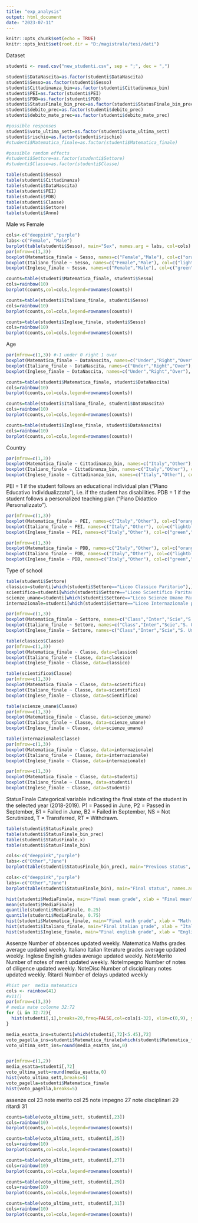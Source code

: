```yaml
---
title: "exp_analysis"
output: html_document
date: "2023-07-11"
---
```


```r
knitr::opts_chunk$set(echo = TRUE)
knitr::opts_knit$set(root.dir = "D:/magistrale/tesi/dati")
```

Dataset

```r
studenti <- read.csv("new_studenti.csv", sep = ";", dec = ",")

studenti$DataNascita=as.factor(studenti$DataNascita)
studenti$Sesso=as.factor(studenti$Sesso)
studenti$Cittadinanza_bin=as.factor(studenti$Cittadinanza_bin)
studenti$PEI=as.factor(studenti$PEI)
studenti$PDB=as.factor(studenti$PDB)
studenti$StatusFinale_bin_prec=as.factor(studenti$StatusFinale_bin_prec)
studenti$debito_prec=as.factor(studenti$debito_prec)
studenti$debito_mate_prec=as.factor(studenti$debito_mate_prec)

#possible responses 
studenti$voto_ultima_sett=as.factor(studenti$voto_ultima_sett)
studenti$rischio=as.factor(studenti$rischio)
#studenti$Matematica_finale=as.factor(studenti$Matematica_finale)

#possible random effects
#studenti$Settore=as.factor(studenti$Settore)
#studenti$Classe=as.factor(studenti$Classe)

table(studenti$Sesso)
table(studenti$Cittadinanza)
table(studenti$DataNascita)
table(studenti$PEI)
table(studenti$PDB)
table(studenti$Classe)
table(studenti$Settore)
table(studenti$Anno)
```

Male vs Female

```r
cols<-c("deeppink","purple")
labs<-c("Female", "Male")
barplot(table(studenti$Sesso), main="Sex", names.arg = labs, col=cols)
par(mfrow=c(1,3))
boxplot(Matematica_finale ~ Sesso, names=c("Female","Male"), col=c("orange","red"), data=studenti) #0 Female 1 Male
boxplot(Italiano_finale ~ Sesso, names=c("Female","Male"), col=c("lightblue","blue"), data=studenti)
boxplot(Inglese_finale ~ Sesso, names=c("Female","Male"), col=c("green","darkgreen"), data=studenti)

counts=table(studenti$Matematica_finale, studenti$Sesso)
cols=rainbow(10)
barplot(counts,col=cols,legend=rownames(counts))

counts=table(studenti$Italiano_finale, studenti$Sesso)
cols=rainbow(10)
barplot(counts,col=cols,legend=rownames(counts))

counts=table(studenti$Inglese_finale, studenti$Sesso)
cols=rainbow(10)
barplot(counts,col=cols,legend=rownames(counts))

```
Age

```r
par(mfrow=c(1,3)) #-1 under 0 right 1 over
boxplot(Matematica_finale ~ DataNascita, names=c("Under","Right","Over"), col=c("yellow","orange","red"), data=studenti)
boxplot(Italiano_finale ~ DataNascita, names=c("Under","Right","Over"), col=c("aquamarine1","lightblue","blue"), data=studenti)
boxplot(Inglese_finale ~ DataNascita, names=c("Under","Right","Over"), col=c("greenyellow","green","darkgreen"), data=studenti)

counts=table(studenti$Matematica_finale, studenti$DataNascita)
cols=rainbow(10)
barplot(counts,col=cols,legend=rownames(counts))

counts=table(studenti$Italiano_finale, studenti$DataNascita)
cols=rainbow(10)
barplot(counts,col=cols,legend=rownames(counts))

counts=table(studenti$Inglese_finale, studenti$DataNascita)
cols=rainbow(10)
barplot(counts,col=cols,legend=rownames(counts))
```

Country

```r
par(mfrow=c(1,3))
boxplot(Matematica_finale ~ Cittadinanza_bin, names=c("Italy","Other"), col=c("orange","red"), data=studenti) #0 Foreign students 1 Italian students
boxplot(Italiano_finale ~ Cittadinanza_bin, names=c("Italy","Other"), col=c("lightblue","blue"), data=studenti)
boxplot(Inglese_finale ~ Cittadinanza_bin, names=c("Italy","Other"), col=c("green","darkgreen"), data=studenti)
```

PEI = 1 if the student follows an educational individual plan ("Piano Educativo Individualizzato"), i.e. if the student has disabilities.
PDB = 1 if the student follows a personalized teaching plan ("Piano Didattico Personalizzato").

```r
par(mfrow=c(1,3))
boxplot(Matematica_finale ~ PEI, names=c("Italy","Other"), col=c("orange","red"), data=studenti)
boxplot(Italiano_finale ~ PEI, names=c("Italy","Other"), col=c("lightblue","blue"), data=studenti)
boxplot(Inglese_finale ~ PEI, names=c("Italy","Other"), col=c("green","darkgreen"), data=studenti)

par(mfrow=c(1,3))
boxplot(Matematica_finale ~ PDB, names=c("Italy","Other"), col=c("orange","red"), data=studenti)
boxplot(Italiano_finale ~ PDB, names=c("Italy","Other"), col=c("lightblue","blue"), data=studenti)
boxplot(Inglese_finale ~ PDB, names=c("Italy","Other"), col=c("green","darkgreen"), data=studenti)

```

Type of school

```r
table(studenti$Settore)
classico=studenti[which(studenti$Settore=="Liceo Classico Paritario"),]
scientifico=studenti[which(studenti$Settore=="Liceo Scientifico Paritario"),]
scienze_umane=studenti[which(studenti$Settore=="Liceo Scienze Umane Paritario"),]
internazionale=studenti[which(studenti$Settore=="Liceo Internazionale per l'Intercultura"),]

par(mfrow=c(1,3))
boxplot(Matematica_finale ~ Settore, names=c("Class","Inter","Scie","S. Umane"), col=c("yellow","orange","red","darkred"), data=studenti)
boxplot(Italiano_finale ~ Settore, names=c("Class","Inter","Scie","S. Umane"), col=c("aquamarine1","cyan2","dodgerblue","blue"), data=studenti)
boxplot(Inglese_finale ~ Settore, names=c("Class","Inter","Scie","S. Umane"), col=c("greenyellow","springgreen","limegreen","darkgreen"), data=studenti)

table(classico$Classe)
par(mfrow=c(1,3))
boxplot(Matematica_finale ~ Classe, data=classico)
boxplot(Italiano_finale ~ Classe, data=classico)
boxplot(Inglese_finale ~ Classe, data=classico)

table(scientifico$Classe)
par(mfrow=c(1,3))
boxplot(Matematica_finale ~ Classe, data=scientifico)
boxplot(Italiano_finale ~ Classe, data=scientifico)
boxplot(Inglese_finale ~ Classe, data=scientifico)

table(scienze_umane$Classe)
par(mfrow=c(1,3))
boxplot(Matematica_finale ~ Classe, data=scienze_umane)
boxplot(Italiano_finale ~ Classe, data=scienze_umane)
boxplot(Inglese_finale ~ Classe, data=scienze_umane)

table(internazionale$Classe)
par(mfrow=c(1,3))
boxplot(Matematica_finale ~ Classe, data=internazionale)
boxplot(Italiano_finale ~ Classe, data=internazionale)
boxplot(Inglese_finale ~ Classe, data=internazionale)

par(mfrow=c(1,3))
boxplot(Matematica_finale ~ Classe, data=studenti)
boxplot(Italiano_finale ~ Classe, data=studenti)
boxplot(Inglese_finale ~ Classe, data=studenti)
```

StatusFinale Categorical variable indicating the final state of the student in the selected year (2018-2019).
P1 =  Passed in June, P2 = Passed in September, B1 = Failed in June, B2 = Failed in September, NS = Not Scrutinized,
T = Transferred, RT = Withdrawn.

```r
table(studenti$StatusFinale_prec)
table(studenti$StatusFinale_bin_prec)
table(studenti$StatusFinale.x)
table(studenti$StatusFinale_bin)

cols<-c("deeppink","purple")
labs<-c("Other","June")
barplot(table(studenti$StatusFinale_bin_prec), main="Previous status", names.arg = labs, col=cols)

cols<-c("deeppink","purple")
labs<-c("Other","June")
barplot(table(studenti$StatusFinale_bin), main="Final status", names.arg = labs, col=cols)

hist(studenti$MediaFinale, main="Final mean grade", xlab = "Final mean")
mean(studenti$MediaFinale)
quantile(studenti$MediaFinale, 0.25)
quantile(studenti$MediaFinale, 0.75)
hist(studenti$Matematica_finale, main="Final math grade", xlab = "Math grade", breaks = 7,col="cadetblue3")
hist(studenti$Italiano_finale, main="Final italian grade", xlab = "Italian grade", breaks = 7,col="cadetblue3")
hist(studenti$Inglese_finale, main="Final english grade", xlab = "English grade", breaks = 7,col="cadetblue3")

```

Assenze Number of absences updated weekly.
Matematica Maths grades average updated weekly.
Italiano Italian literature grades average updated weekly.
Inglese English grades average updated weekly.
NoteMerito Number of notes of merit updated weekly.
NoteImpegno Number of notes of diligence updated weekly.
NoteDisc Number of disciplinary notes updated weekly.
Ritardi Number of delays updated weekly


```r
#hist per  media matematica
cols <- rainbow(41)
#x11()
par(mfrow=c(3,3))
# media mate colonne 32:72
for (i in 32:72){
  hist(studenti[,i],breaks=20,freq=FALSE,col=cols[i-32], xlim=c(0,9), ylim=c(0,0.4), xlab="Value")
}

media_esatta_ins=studenti[which(studenti[,72]<5.45),72]
voto_pagella_ins=studenti$Matematica_finale[which(studenti$Matematica_finale<=5)]
voto_ultima_sett_ins=round(media_esatta_ins,0)


par(mfrow=c(1,2))
media_esatta=studenti[,72]
voto_ultima_sett=round(media_esatta,0)
hist(voto_ultima_sett,breaks=5)
voto_pagella=studenti$Matematica_finale
hist(voto_pagella,breaks=5)
```



assenze col 23
note merito col 25
note impegno 27
note disciplinari 29
ritardi 31

```r
counts=table(voto_ultima_sett, studenti[,23])
cols=rainbow(10)
barplot(counts,col=cols,legend=rownames(counts))

counts=table(voto_ultima_sett, studenti[,25])
cols=rainbow(10)
barplot(counts,col=cols,legend=rownames(counts))

counts=table(voto_ultima_sett, studenti[,27])
cols=rainbow(10)
barplot(counts,col=cols,legend=rownames(counts))

counts=table(voto_ultima_sett, studenti[,29])
cols=rainbow(10)
barplot(counts,col=cols,legend=rownames(counts))

counts=table(voto_ultima_sett, studenti[,31])
cols=rainbow(10)
barplot(counts,col=cols,legend=rownames(counts))
```
